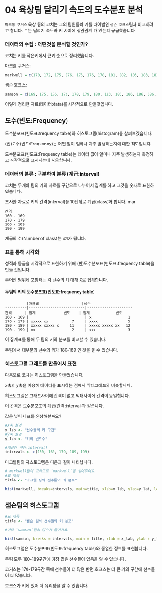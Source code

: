 # 04 육상팀 달리기 속도의 도수분포 분석

`마크웹 쿠거스` 육상 팀의 코치는 그의 팀원들의 키를 라이벌인 `샘슨 호크스`팀과 비교하려고 합니다. 그는 달리기 속도와 키 사이에 상관관계 가 있는지 궁금했습니다.



### 데이터의 수집 : 어떤것을 분석할 것인가?

코치는 키를 작은키에서 큰키 순으로 정리했습니다.

마크웰 쿠거스:

```r
markwell = c(170, 172, 175, 176, 176, 176, 178, 181, 182, 183, 183, 183, 185, 185, 187, 188, 188, 189, 190, 195)
```

샘슨 호크스:

```r
samson = c(169, 175, 176, 176, 178, 179, 180, 183, 183, 186, 186, 186, 187, 187, 187, 187, 187, 188, 190, 191, 192)
```

이렇게 정리한 자료(데이터:data)를 시각적으로 만들것입니다.


## 도수(빈도:Frequency)

도수분포표(빈도표:frequency table)와 히스토그램(histogram)을 살펴보겠습니다.

(빈)도수(빈도:Frequency)는 어떤 일이 얼마나 자주 발생하는지에 대한 척도입니다. 

도수분포표(빈도표:Frequency table)는 데이터 값이 얼마나 자주 발생하는지 측정하고 시각적으로 표시하는데 사용합니다.


### 데이터의 분류 : 구분하여 분류 (계급:interval)
코치는 두개의 팀의 키의 자료를 구간으로 나누어서 집계를 하고 그것을 숫자로 표현하였습니다. 

조사한 자료로 키의 간격(interval)을 10단위로 계급(class)화 합니다. mar
```
간격      
160 - 169  
170 - 179  
180 - 189  
190 - 199 

```
계급의 수(Number of class)는 `4개`가 됩니다.

### 표를 통해 시각화

성적과 등급을 시각적으로 표현하기 위해 (빈)도수분포표(빈도표:frequency table)을 만들 것입니다.

주어진 범위에 포함하는 각 선수의 키 대해 X로 집계합니다. 


#### 두팀의 키의 도수분포표(빈도표:frequency table)

```       
          |마크웰                    |샘슨 
----------|--------------------------|---------------------          
간격      | 집계             빈도    | 집계            빈도 
160 - 169 |                          | x                 1 
170 - 179 | xxxxx xx           7     | xxxx              5 
180 - 189 | xxxxx xxxxx x     11     | xxxxx xxxxx xx   12 
190 - 199 | xx                 2     | xxx               3 
```

이 집계표를 통해 두 팀의 키의 분포를 비교할 수 있습니다. 

두팀에서 대부분의 선수의 키가 180-189 인 것을 알 수 있습니다. 

### 히스토그램 그래프를 만들어서 표현

다음으로 코치는 히스토그램을 만들었습니다.

x축과 y축을 이용해 데이터를 표시하는 점에서 막대그래프와 비슷합니다.

히스토그램은 그래프사이에 간격이 없고 막대사이에 간격이 동일합니다.

이 간격은 도수분포표의 계급(간격:interval)과 같습니다.

값을 넣어서 표를 완성해볼까요?
```r
#X축 설명
x_lab <- "선수들의 키 구간"
#y축 설명
y_lab <- "키의 빈도수"

#계급간 구간(interval)
intervals <- c(160, 169, 179, 189, 199)

```

마크웰팀의 히스토그램은 다음과 같이 나타납니다. 
```r
# markwell팀의 표이므로 `markwell`을 넣어주어요.
#표 제목
title <- "마크웰 팀의 선수들의 키 분포"

hist(markwell, breaks=intervals, main=title, xlab=x_lab, ylab=y_lab, labels=T)
```
## 샘슨팀의 히스토그램
```r
#표 제목
title <- "샘슨 팀의 선수들의 키 분포"

#아래 `samson`팀의 점수가 들어가요.   

hist(samson, breaks = intervals, main = title, xlab = x_lab, ylab = y_lab, labels = T)
```



히스토그램은 도수분포표(빈도표:frequency table)와 동일한 정보를 표현합니다.

두팀 모두 180-189구간에 가장 많은 선수들이 있음을 알 수 있습니다.

코거스는 170-179구간 쪽에 선수들이 더 많은 반면 호크스는 더 큰 키의 구간에 선수들이 더 많습니다.  

호크스가 키에 있어 더 유리함을 알 수 있습니다.

